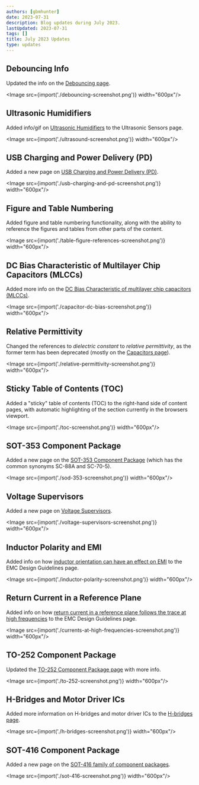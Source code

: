 ```yaml
---
authors: [gbmhunter]
date: 2023-07-31
description: Blog updates during July 2023.
lastUpdated: 2023-07-31
tags: []
title: July 2023 Updates
type: updates
---
```


## Debouncing Info

Updated the info on the [Debouncing page](/electronics/circuit-design/debouncing/).

<Image src={import('./debouncing-screenshot.png')} width="600px"/>

## Ultrasonic Humidifiers

Added info/gif on [Ultrasonic Humidifiers](/electronics/components/sensors/ultrasonic-sensors/#ultrasonic-humidifiers) to the Ultrasonic Sensors page.

<Image src={import('./ultrasound-screenshot.png')} width="600px"/>

## USB Charging and Power Delivery (PD)

Added a new page on [USB Charging and Power Delivery (PD)](/electronics/communication-protocols/usb-protocol/usb-charging-and-power-delivery/).

<Image src={import('./usb-charging-and-pd-screenshot.png')} width="600px"/>

## Figure and Table Numbering

Added figure and table numbering functionality, along with the ability to reference the figures and tables from other parts of the content.

<Image src={import('./table-figure-references-screenshot.png')} width="600px"/>

## DC Bias Characteristic of Multilayer Chip Capacitors (MLCCs)

Added more info on the [DC Bias Characteristic of multilayer chip capacitors (MLCCs)](/electronics/components/capacitors/#dc-bias-characteristic-1).

<Image src={import('./capacitor-dc-bias-screenshot.png')} width="600px"/>

## Relative Permittivity

Changed the references to _dielectric constant_ to _relative permittivity_, as the former term has been deprecated (mostly on the [Capacitors page](/electronics/components/capacitors/)). 

<Image src={import('./relative-permittivity-screenshot.png')} width="600px"/>

## Sticky Table of Contents (TOC)

Added a "sticky" table of contents (TOC) to the right-hand side of content pages, with automatic highlighting of the section currently in the browsers viewport.

<Image src={import('./toc-screenshot.png')} width="600px"/>

## SOT-353 Component Package

Added a new page on the [SOT-353 Component Package](/pcb-design/component-packages/sot-353-component-package/) (which has the common synonyms SC-88A and SC-70-5).

<Image src={import('./sod-353-screenshot.png')} width="600px"/>

## Voltage Supervisors

Added a new page on [Voltage Supervisors](/electronics/components/voltage-supervisors/).

<Image src={import('./voltage-supervisors-screenshot.png')} width="600px"/>

## Inductor Polarity and EMI

Added info on how [inductor orientation can have an effect on EMI](/electronics/compliance/electromagnetic-compatibility-emc/emc-design-guidelines/#inductor-polarity) to the EMC Design Guidelines page.

<Image src={import('./inductor-polarity-screenshot.png')} width="600px"/>

## Return Current in a Reference Plane

Added info on how [return current in a reference plane follows the trace at high frequencies](/electronics/compliance/electromagnetic-compatibility-emc/emc-design-guidelines/#solid-reference-planes-under-traces) to the EMC Design Guidelines page. 

<Image src={import('./currents-at-high-frequencies-screenshot.png')} width="600px"/>

## TO-252 Component Package

Updated the [TO-252 Component Package page](/pcb-design/component-packages/to-252-component-package/) with more info.

<Image src={import('./to-252-screenshot.png')} width="600px"/>

## H-Bridges and Motor Driver ICs

Added more information on H-bridges and motor driver ICs to the [H-bridges page](/electronics/components/h-bridges/).

<Image src={import('./h-bridges-screenshot.png')} width="600px"/>

## SOT-416 Component Package

Added a new page on the [SOT-416 family of component packages](/pcb-design/component-packages/sot-416-component-package/).

<Image src={import('./sot-416-screenshot.png')} width="600px"/>
